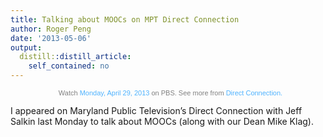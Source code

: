 ```yaml
---
title: Talking about MOOCs on MPT Direct Connection
author: Roger Peng
date: '2013-05-06'
output:
  distill::distill_article:
    self_contained: no
---
```


<p style="font-size: 11px; font-family: Arial, Helvetica, sans-serif; color: #808080; margin-top: 5px; background: transparent; text-align: center; width: 512px;">
  Watch <a style="text-decoration: none !important; font-weight: normal !important; height: 13px; color: #4eb2fe !important;" href="http://video.mpt.tv/video/2365006588" target="_blank">Monday, April 29, 2013</a> on PBS. See more from <a style="text-decoration: none !important; font-weight: normal !important; height: 13px; color: #4eb2fe !important;" href="http://www.mpt.org/dc" target="_blank">Direct Connection.</a>
</p>

I appeared on Maryland Public Television's Direct Connection with Jeff Salkin last Monday to talk about MOOCs (along with our Dean Mike Klag).

